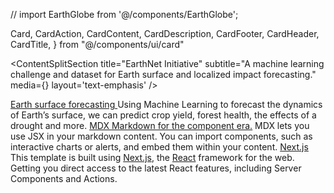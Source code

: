 
// import EarthGlobe from '@/components/EarthGlobe'; 

  Card,
  CardAction,
  CardContent,
  CardDescription,
  CardFooter,
  CardHeader,
  CardTitle,
} from "@/components/ui/card"


<ContentSplitSection
    title="EarthNet Initiative" 
    subtitle="A machine learning challenge and dataset for Earth surface and localized impact forecasting."
    media={<MagicBox />}
    layout='text-emphasis'
/>


<div className="grid grid-cols-1 md:grid-cols-2 lg:grid-cols-3 gap-4">
  
  <Card className="w-full max-w-sm hover:bg-[var(--accent)] transition-colors duration-200">
    <CardHeader>
    <CardTitle> <a href='https://github.com/EarthyScience/next-project-site' target='_blank'> Earth surface forecasting </a> </CardTitle>
      <FaHeartbeat size={24}/> 
      <CardDescription>Using Machine Learning to forecast the dynamics of Earth’s surface, we can predict crop yield, forest health, the effects of a drought and more. </CardDescription>
    </CardHeader>
  </Card>

  <Card className="w-full max-w-sm hover:bg-[var(--accent)] transition-colors duration-200">
    <CardHeader>
    <CardTitle> <a href='https://mdxjs.com' target='_blank'> MDX </a> </CardTitle>
      <SiMdx size={24} />
      <CardDescription><a style={{color: "var(--accent-3)"}} href='https://mdxjs.com' target='_blank'> Markdown for the
component era.</a> MDX lets you use JSX in your markdown content. You can import components, such as interactive charts or alerts, and embed them within your content. </CardDescription>
    </CardHeader>
  </Card>
  <Card className="w-full max-w-sm hover:bg-[var(--accent)] transition-colors duration-200">
    <CardHeader>
      <CardTitle><a href='https://nextjs.org' target='_blank'>Next.js</a></CardTitle>
      <SiNextdotjs size={24}/>
      <CardDescription>This template is built using <a style={{color: "var(--accent-1)"}} href='https://nextjs.org' target='_blank'>Next.js</a>, the <a style={{color: "var(--accent-1)"}} href='https://react.dev' target='_blank'>React</a> framework for the web. Getting you direct access to the latest React features, including Server Components and Actions. </CardDescription>
    </CardHeader>
  </Card>
</div>
